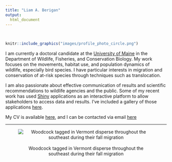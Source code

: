 ```yaml
---
title: "Liam A. Berigan"
output:
  html_document
---
```

<br>
<div class = row>
<div class = col-md-4>
```r
knitr::include_graphics("images/profile_photo_circle.png")
```
</div>
<div class = col-md-8>
I am currently a doctoral candidate at the [University of Maine](https://www.umaine.edu) in the Department of Wildlife, Fisheries, and Conservation Biology. My work focuses on the movements, habitat use, and population dynamics of wildlife, especially bird species. I have particular interests in migration and conservation of at-risk species through techniques such as translocation.

I am also passionate about effective communication of results and scientific recommendations to wildlife agencies and the public. Some of my recent work has used [Shiny](https://www.shinyapps.io/) applications as an interactive platform to allow stakeholders to access data and results. I've included a gallery of those applications [here](applications.html).

My CV is available [here](files/Liam_Berigan_CV_12_4_2022.pdf), and I can be contacted via email <a href="mailto: liam.berigan@maine.edu" target="_blank">here</a>

</div>
</div>

<hr />
<center>
![<br>Woodcock tagged in Vermont disperse throughout the southeast during their fall migration](images/VT_migration_animation.gif)

</center>